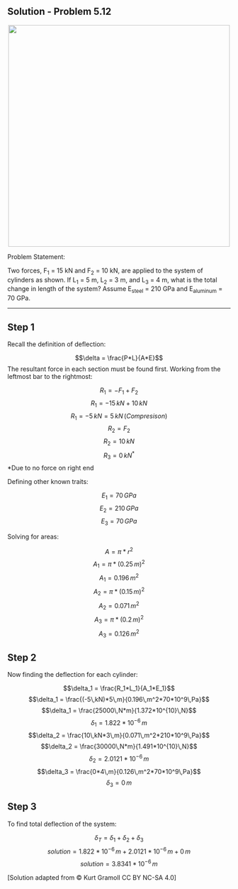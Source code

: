 ## Solution - Problem 5.12

<p align="center">
![](images/184.png){width="500"}
</p>

Problem Statement:

Two forces, F<sub>1</sub> = 15 kN and F<sub>2</sub> = 10 kN, are applied to the system of cylinders as shown. If L<sub>1</sub> = 5 m, L<sub>2</sub> = 3 m, and L<sub>3</sub> = 4 m, what is the total change in length of the system? Assume E<sub>steel</sub> = 210 GPa and E<sub>aluminum</sub> = 70 GPa.

---
::: callout-note
## Step 1
Recall the definition of deflection:

$$\delta = \frac{P*L}{A*E}$$
The resultant force in each section must be found first. Working from the leftmost bar to the rightmost:

$$R_1 = -F_1+F_2$$
$$R_1 = -15\,kN+10\,kN$$
$$R_1 = -5\,kN = 5\,kN\,(Compresison)$$
$$R_2 = F_2$$
$$R_2 = 10\,kN$$
$$R_3 = 0\,kN^*$$ 
*Due to no force on right end

Defining other known traits:

$$E_1 = 70\,GPa$$
$$E_2 = 210\,GPa$$
$$E_3 = 70\,GPa$$

Solving for areas:

$$A = \pi*r^2$$
$$A_1 = \pi*(0.25\,m)^2$$
$$A_1 = 0.196\,m^2$$
$$A_2 = \pi*(0.15\,m)^2$$
$$A_2 = 0.071\,m^2$$
$$A_3 = \pi*(0.2\,m)^2$$
$$A_3 = 0.126\,m^2$$
:::
::: callout-note
## Step 2
Now finding the deflection for each cylinder:

$$\delta_1 = \frac{R_1*L_1}{A_1*E_1}$$
$$\delta_1 = \frac{(-5\,kN)*5\,m}{0.196\,m^2*70*10^9\,Pa}$$
$$\delta_1 = \frac{25000\,N*m}{1.372*10^{10}\,N}$$
$$\delta_1 = 1.822*10^{-6}\,m$$
$$\delta_2 = \frac{10\,kN*3\,m}{0.071\,m^2*210*10^9\,Pa}$$
$$\delta_2 = \frac{30000\,N*m}{1.491*10^{10}\,N}$$
$$\delta_2 = 2.0121*10^{-6}\,m$$
$$\delta_3 = \frac{0*4\,m}{0.126\,m^2*70*10^9\,Pa}$$
$$\delta_3 = 0\,m$$
:::
::: callout-note
## Step 3
To find total deflection of the system:

$$\delta_T = \delta_1+\delta_2+\delta_3$$
$$solution = 1.822*10^{-6}\,m+2.0121*10^{-6}\,m+0\,m$$
$$solution = 3.8341*10^{-6}\,m$$
:::
\[Solution adapted from © Kurt Gramoll CC BY NC-SA 4.0\]
